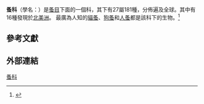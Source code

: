 {{distinguish|溞科}}
{{automatic taxobox
| image = XenopsyllaCheopis.jpg
| image_caption = [[印度鼠蚤|印度鼠蚤]]
| taxon=Pulicidae
| authority = [[Gustaf_Johan_Billberg|Billberg]], 1820
| subdivision_ranks = 亞科<ref>{{Cite web |url=http://www.faunaeur.org/full_results.php?id=12221 |title=Pulicidae on www.faunaeur.org |access-date=2014-08-18 |archive-date=2016-03-04 |archive-url=https://web.archive.org/web/20160304035924/http://www.faunaeur.org/full_results.php?id=12221 |dead-url=no }}</ref>
| subdivision = Archaeopsyllinae / [[Archaeopsyllini|Archaeopsyllini]]
<br>[[Moeopsyllini|Moeopsyllini]]
<br>Pulicinae / [[Pulicini|Pulicini]]
<br>Spilopsyllinae / [[Spilopsyllini|Spilopsyllini]]
<br>Xenopsyllinae / [[Xenopsyllini|Xenopsyllini]]
}}
'''蚤科'''（學名：{{lang|la|Pulicidae}}）是[[蚤目|蚤目]]下面的一個科，其下有27屬181種，分佈遍及全球。其中有16種發現於[[北美洲|北美洲]]。 最廣為人知的[[貓蚤|貓蚤]]、[[狗蚤|狗蚤]]和[[人蚤|人蚤]]都是該科下的生物。<ref>{{cite book|last=Triplehorn|first=Charles A.|title=Borror and Delong's introduction to the Study of Insects|year=2005|publisher=Brooks/Cole}}</ref>

==參考文獻==

{{Reflist}}
==外部連結==
{{wikispecies}}
{{Commons category|Pulicidae|蚤科}}
{{Taxonbar|from=Q1946989}}

[[Category:蚤科|]]